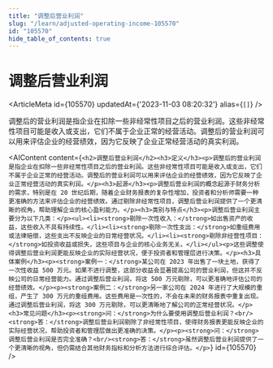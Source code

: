 ```yaml
---
title: "调整后营业利润"
slug: "/learn/adjusted-operating-income-105570"
id: "105570"
hide_table_of_contents: true
---
```



# 调整后营业利润

<ArticleMeta id={105570} updatedAt={'2023-11-03 08:20:32'} alias={`[]`} />
<div className='border-solid border-b border-t-0 my-4 border-[var(--ifm-color-gray-300)]' />

调整后的营业利润是指企业在扣除一些非经常性项目之后的营业利润。这些非经常性项目可能是收入或支出，它们不属于企业正常的经营活动。调整后的营业利润可以用来评估企业的经营绩效，因为它反映了企业正常经营活动的真实利润。

<AIContent content={`<h2>调整后营业利润</h2><h3>定义</h3><p>调整后的营业利润是指企业在扣除一些非经常性项目之后的营业利润。这些非经常性项目可能是收入或支出，它们不属于企业正常的经营活动。调整后的营业利润可以用来评估企业的经营绩效，因为它反映了企业正常经营活动的真实利润。</p><h3>起源</h3><p>调整后营业利润的概念起源于财务分析的需求，特别是在 20 世纪后期，随着企业财务报表的复杂性增加，投资者和分析师需要一种更准确的方法来评估企业的经营绩效。通过剔除非经常性项目，调整后营业利润提供了一个更清晰的视角，帮助理解企业的核心盈利能力。</p><h3>类别与特点</h3><p>调整后营业利润主要分为以下几类：</p><ul><li><strong>剔除一次性收入：</strong>如出售资产的收益，这些收入不具有持续性。</li><li><strong>剔除一次性支出：</strong>如重组费用或法律赔偿，这些支出不反映企业的日常经营状况。</li><li><strong>剔除非经营性项目：</strong>如投资收益或损失，这些项目与企业的核心业务无关。</li></ul><p>这些调整使得调整后营业利润更能反映企业的实际经营状况，便于投资者和管理层进行决策。</p><h3>具体案例</h3><p><strong>案例一：</strong>某公司在 2023 年出售了一块土地，获得了一次性收益 500 万元。如果不进行调整，这部分收益会显著提高公司的营业利润，但这并不反映公司的日常经营能力。通过调整后营业利润，将这 500 万元剔除，可以更准确地评估公司的经营绩效。</p><p><strong>案例二：</strong>另一家公司在 2024 年进行了大规模的重组，产生了 300 万元的重组费用。这些费用是一次性的，不会在未来的财务报表中重复出现。通过调整后营业利润，将这 300 万元剔除，可以更清晰地了解公司的正常经营状况。</p><h3>常见问题</h3><p><strong>问：</strong>为什么要使用调整后营业利润？<br/><strong>答：</strong>调整后营业利润剔除了非经常性项目，使得财务报表更能反映企业的实际经营状况，帮助投资者和管理层做出更准确的决策。</p><p><strong>问：</strong>调整后营业利润是否完全准确？<br/><strong>答：</strong>虽然调整后营业利润提供了一个更清晰的视角，但仍需结合其他财务指标和分析方法进行综合评估。</p>`} id={105570} />
